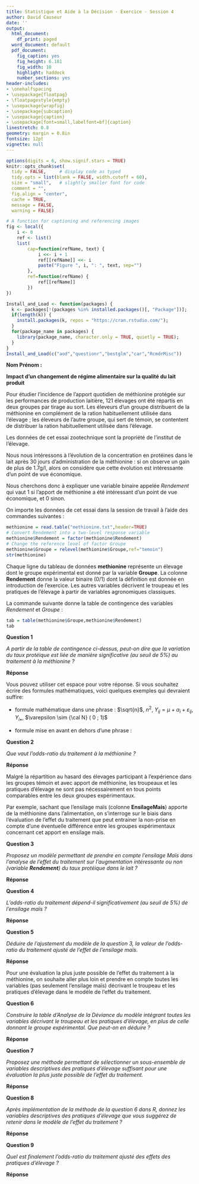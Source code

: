 ```yaml
---
title: Statistique et Aide à la Décision - Exercice - Session 4
author: David Causeur
date: ''
output:
  html_document:
    df_print: paged
  word_document: default
  pdf_document:
    fig_caption: yes
    fig_height: 6.181
    fig_width: 10
    highlight: haddock
    number_sections: yes
header-includes:
- \onehalfspacing
- \usepackage{floatpag}
- \floatpagestyle{empty}
- \usepackage{wrapfig}
- \usepackage{subcaption}
- \usepackage{caption}
- \usepackage[font=small,labelfont=bf]{caption}
linestretch: 0.8
geometry: margin = 0.8in
fontsize: 12pt
vignette: null
---
```


```r
options(digits = 6, show.signif.stars = TRUE)
knitr::opts_chunk$set(
  tidy = FALSE,     # display code as typed
  tidy.opts = list(blank = FALSE, width.cutoff = 60),
  size = "small",   # slightly smaller font for code
  comment = "",
  fig.align = "center",
  cache = TRUE,
  message = FALSE,
  warning = FALSE)
```

```r
# A function for captioning and referencing images
fig <- local({
    i <- 0
    ref <- list()
    list(
        cap=function(refName, text) {
            i <<- i + 1
            ref[[refName]] <<- i
            paste("Figure ", i, ": ", text, sep="")
        },
        ref=function(refName) {
            ref[[refName]]
        })
})
``` 

```r
Install_and_Load <- function(packages) {
  k <- packages[!(packages %in% installed.packages()[, "Package"])];
  if(length(k)) {
    install.packages(k, repos = "https://cran.rstudio.com/");
  }
  for(package_name in packages) {
    library(package_name, character.only = TRUE, quietly = TRUE);
  }
}
Install_and_Load(c("aod","questionr","bestglm","car","RcmdrMisc"))
```

**Nom Prénom :**

**Impact d'un changement de régime alimentaire sur la qualité du lait produit**

Pour étudier l'incidence de l'apport quotidien de méthionine protégée sur les performances de production laitière, 121 élevages ont été répartis en deux groupes par tirage au sort. Les éleveurs d'un groupe distribuent de la méthionine en complément de la ration habituellement utilisée dans l'élevage ; les éleveurs de l'autre groupe, qui sert de témoin, se
contentent de distribuer la ration habituellement utilisée dans l'élevage.

Les données de cet essai zootechnique sont la propriété de l'institut de l'élevage.

Nous nous intéressons à l'évolution de la concentration en protéines dans le lait après 30 jours d'administration de la méthionine : si on observe un gain de plus de 1.7g/l, alors on considère que cette évolution est intéressante d'un point de vue économique. 

Nous cherchons donc à expliquer une variable binaire appelée *Rendement* qui vaut 1 si l'apport de méthionine a été intéressant d'un point de vue économique, et 0 sinon.

On importe les données de cet essai dans la session de travail à l'aide des commandes suivantes :
```r
methionine = read.table("methionine.txt",header=TRUE)
# Convert Rendement into a two-level response variable
methionine$Rendement = factor(methionine$Rendement)
# Change the reference level of factor Groupe
methionine$Groupe = relevel(methionine$Groupe,ref="temoin")
str(methionine)
```

Chaque ligne du tableau de données **methionine** représente un élevage dont le groupe expérimental est donné par la variable **Groupe**. La colonne **Rendement** donne la valeur binaire (0/1) dont la définition est donnée en introduction de l'exercice. Les autres variables décrivent le troupeau et les pratiques de l'élevage à partir de variables agronomiques classiques. 

La commande suivante donne la table de contingence des variables *Rendement* et *Groupe* :
```r
tab = table(methionine$Groupe,methionine$Rendement)
tab
```

**Question 1**

*A partir de la table de contingence ci-dessus, peut-on dire que la variation du taux protéique est liée de manière significative (au seuil de 5\%) au traitement à la méthionine ?*

**Réponse**

Vous pouvez utiliser cet espace pour votre réponse. 
Si vous souhaitez écrire des formules mathématiques, voici quelques exemples qui devraient suffire:

* formule mathématique dans une phrase : $\sqrt{n}$, $n^{2}$, $Y_{ij}=\mu+\alpha_{i}+\varepsilon_{ij}$, $Y_{i\bullet}$, $\varepsilon \sim {\cal N} ( 0 ; 1)$ 

* formule mise en avant en dehors d'une phrase :
\begin{eqnarray*}
\text{log} \frac{\pi(x)}{1-\pi(x)} & = & \beta_{0} + \beta_{1} x , \\
\text{log} \frac{\pi_{i}(x)}{1-\pi_{i}(x)} & = & \mu + \alpha_{i} + \beta_{1} x .
\end{eqnarray*}

**Question 2**

*Que vaut l'odds-ratio du traitement à la méthionine ?*

**Réponse**

Malgré la répartition au hasard des élevages participant à l'expérience dans les groupes témoin et avec apport de méthionine, les troupeaux et les pratiques d'élevage ne sont pas nécessairement en tous points comparables entre les deux groupes expérimentaux.

Par exemple, sachant que l'ensilage maïs (colonne **EnsilageMais**) apporte de la méthionine dans l'alimentation, on s'interroge sur le biais dans l'évaluation de l'effet du traitement que peut entrainer la non-prise en compte d'une éventuelle différence entre les groupes expérimentaux concernant cet apport en ensilage maïs.   

**Question 3**

*Proposez un modèle permettant de prendre en compte l'ensilage Maïs dans l'analyse de l'effet du traitement sur l'augmentation intéressante ou non (variable **Rendement**) du taux protéique dans le lait ?*

**Réponse**

**Question 4**

*L'odds-ratio du traitement dépend-il significativement (au seuil de 5%) de l'ensilage maïs ?*

**Réponse**

**Question 5**

*Déduire de l'ajustement du modèle de la question 3, la valeur de l'odds-ratio du traitement ajusté de l'effet de l'ensilage maïs.*

**Réponse**

Pour une évaluation la plus juste possible de l'effet du traitement à la méthionine, on souhaite aller plus loin et prendre en compte toutes les variables (pas seulement l'ensilage maïs) décrivant le troupeau et les pratiques d'élevage dans le modèle de l'effet du traitement.

**Question 6**

*Construire la table d'Analyse de la Déviance du modèle intégrant toutes les variables décrivant le troupeau et les pratiques d'élevage, en plus de celle donnant le groupe expérimental. Que peut-on en déduire ?*

**Réponse**

**Question 7**

*Proposez une méthode permettant de sélectionner un sous-ensemble de variables descriptives des pratiques d'élevage suffisant pour une évaluation la plus juste possible de l'effet du traitement.*

**Réponse**

**Question 8**

*Après implémentation de la méthode de la question 6 dans R, donnez les variables descriptives des pratiques d'élevage que vous suggérez de retenir dans le modèle de l'effet du traitement ?*

**Réponse**

**Question 9**

*Quel est finalement l'odds-ratio du traitement ajusté des effets des pratiques d'élevage ?*

**Réponse**

